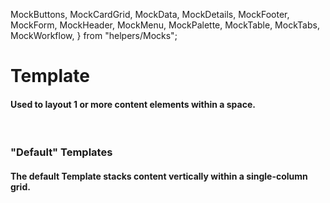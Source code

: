   MockButtons,
  MockCardGrid,
  MockData,
  MockDetails,
  MockFooter,
  MockForm,
  MockHeader,
  MockMenu,
  MockPalette,
  MockTable,
  MockTabs,
  MockWorkflow,
} from "helpers/Mocks";

<Meta
  title="layout/Template"
  component={Template}
/>

# Template

#### Used to layout 1 or more content elements within a space.
<br/>

### "Default" Templates

#### The default Template stacks content vertically within a single-column grid.

<Preview withToolbar>
  <Story name="Standard">
    <Template
      id="Standard"
      hasCards
      A={{
        id: "A",
        content: (
          <Center>
            <Title text="A" />
          </Center>
        ),
      }}
      B={{
        id: "B",
        content: (
          <Center>
            <Title text="B" />
          </Center>
        ),
      }}
      C={{
        id: "C",
        content: (
          <Center>
            <Title text="C" />
          </Center>
        ),
      }}
    />
  </Story>
</Preview>

### "Configured" Templates

#### A Template can be configured to meet multiple layout needs through its 'template' prop.  Choose a template from the Template Library that will support the number of components being displayed.
<br/>

##### A Templates = 1 component, B Templates = 2 components, C = 3, D = 4, E = 5

##### Template format: [A-E]_[index] (ex. template="C_02")

<Preview withToolbar>
  <Story name="Configured" decorators={[Container]}>
    <Template
      id="Configured"
      template="C_02"
      hasCards
      A={{
        id: "A",
        content: (
          <Center>
            <Title text="A" />
          </Center>
        ),
      }}
      B={{
        id: "B",
        content: (
          <Center>
            <Title text="B" />
          </Center>
        ),
      }}
      C={{
        id: "C",
        content: (
          <Center>
            <Title text="C" />
          </Center>
        ),
      }}
    />
  </Story>
</Preview>

### "Overlay" Templates

#### Use when needing to position a template atop content through the use of an 'isOverlay' boolean prop.  Using this prop allows for the repurposing of all available Templates.

<Preview withToolbar>
  <Story name="Template Overlay" decorators={[ContainerLarge]} parameters={{ chromatic: { disable: true } }}>
    <React.Fragment>
      <Template
        id="Template Overlay"
        template="E_03"
        hasBorders
        isOverlay
        A={{
          id: "A",
          content: <Search id="Search_E3" placeholder="Search Location" />,
        }}
        B={{
          id: "B",
          content: <Button label="Button" icon="circle" alignCenter />,
        }}
        C={{
          id: "C",
          content: <Button label="Button" icon="circle" alignCenter />,
        }}
        D={{
          id: "D",
          content: <Button label="Button" icon="circle" alignCenter />,
        }}
        E={{
          id: "E",
          content: <MockPalette />,
        }}
      />
      <Mapbox />
    </React.Fragment>
  </Story>
</Preview>


